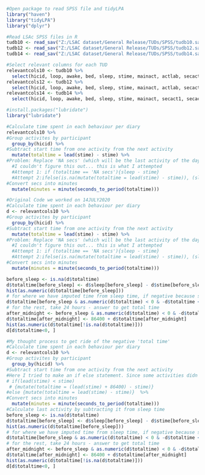 ```r

#Open package to read SPSS file and tidyLPA
library("haven")
library("tidyLPA")
library("dplyr")

```

``` r
#Read LSAc SPSS files in R
tudb10 <- read_sav("Z:/LSAC dataset/General Release/TUDs/SPSS/tudb10.sav")
tudb12 <- read_sav("Z:/LSAC dataset/General Release/TUDs/SPSS/tudb12.sav")
tudb14 <- read_sav("Z:/LSAC dataset/General Release/TUDs/SPSS/tudb14.sav")
```

``` r
#Select relevant columns for each TUD
relevantcols10 <- tudb10 %>% 
  select(hicid, loop, awake, bed, sleep, stime, mainact, actlab, secact1, secact2, secact3)
relevantcols12 <- tudb12 %>% 
  select(hicid, loop, awake, bed, sleep, stime, mainact, actlab, secact1, secact2, secact3)
relevantcols14 <- tudb14 %>% 
  select(hicid, loop, awake, bed, sleep, stime, mainact, secact1, secact2, secact3)


```

``` r
#install.packages("lubridate")
library("lubridate")
```
``` r
#Calculate time spent in each behaviour per diary
relevantcols10 %>% 
#Group activites by participant 
  group_by(hicid) %>% 
#Subtract start time from one activity from the next activity
  mutate(totaltime = lead(stime) - stime) %>% 
#Problem: Replace 'NA secs' (which will be the last activity of the day) with the function (sleep - stime) to determine time spent in final activity of the day
  #I couldn't figure this out... this is what I attempted 
  #Attempt 1: if (totaltime == 'NA secs'){sleep - stime}
  #Attempt 2:ifelse(is.na(mutate(totaltime = lead(stime) - stime)), (sleep - stime), print())
#Convert secs into minutes
  mutate(minutes = minute(seconds_to_period(totaltime)))
```

``` r
#Original Code we worked on 14JULY2020
#Calculate time spent in each behaviour per diary
d <- relevantcols10 %>% 
#Group activites by participant 
  group_by(hicid) %>% 
#Subtract start time from one activity from the next activity
  mutate(totaltime = lead(stime) - stime) %>% 
#Problem: Replace 'NA secs' (which will be the last activity of the day) with the function (sleep - stime) to determine time spent in final activity of the day
  #I couldn't figure this out... this is what I attempted 
  #Attempt 1: if (totaltime == 'NA secs'){sleep - stime}
  #Attempt 2:ifelse(is.na(mutate(totaltime = lead(stime) - stime)), (sleep - stime), print())
#Convert secs into minutes
  mutate(minutes = minute(seconds_to_period(totaltime)))

before_sleep <- is.na(d$totaltime)
d$totaltime[before_sleep] <- d$sleep[before_sleep] - d$stime[before_sleep]
hist(as.numeric(d$totaltime[before_sleep]))
# for where we have imputed time from sleep time, if negative because sleep was before final  activity, then make NA
d$totaltime[before_sleep & as.numeric(d$totaltime) < 0 & -d$totaltime < "6000 sec" & !is.na(d$totaltime)] <- NA
# for the rest, take 24 hours - answer to get total time
after_midnight <- before_sleep & as.numeric(d$totaltime) < 0 & -d$totaltime > "6000 sec" & !is.na(d$totaltime)
d$totaltime[after_midnight] <- 86400 + d$totaltime[after_midnight]
hist(as.numeric(d$totaltime[!is.na(d$totaltime)]))
d[d$totaltime<0, ]
```

```r
#My thought process to get ride of the negative 'total time'
#Calculate time spent in each behaviour per diary
d <- relevantcols10 %>% 
#Group activites by participant 
  group_by(hicid) %>% 
#Subtract start time from one activity from the next activity
#Here I tried to make an if else statement. Since some activities didn't end/start until after midnight I thought it might be easiest to add the 'day' (86400 sec) here. I tried a few variations of the below comment, but couldn't get it to work. 
# if(lead(stime) < stime) 
 # {mutate(totaltime = (lead(stime) + 86400) - stime)}
#else {mutate(totaltime = lead(stime) - stime)}  %>% 
#Convert secs into minutes
  mutate(minutes = minute(seconds_to_period(totaltime)))
#Calculate last activity by subtracting it from sleep time
before_sleep <- is.na(d$totaltime)
d$totaltime[before_sleep] <- d$sleep[before_sleep] - d$stime[before_sleep]
hist(as.numeric(d$totaltime[before_sleep]))
# for where we have imputed time from sleep time, if negative because sleep was before final  activity, then make NA
d$totaltime[before_sleep & as.numeric(d$totaltime) < 0 & -d$totaltime < "6000 sec" & !is.na(d$totaltime)] <- NA
# for the rest, take 24 hours - answer to get total time
after_midnight <- before_sleep & as.numeric(d$totaltime) < 0 & -d$totaltime > "6000 sec" & !is.na(d$totaltime)
d$totaltime[after_midnight] <- 86400 + d$totaltime[after_midnight]
hist(as.numeric(d$totaltime[!is.na(d$totaltime)]))
d[d$totaltime<0, ]


```